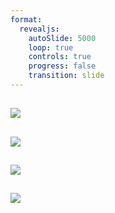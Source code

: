 ---
format:
  revealjs:
    autoSlide: 5000
    loop: true
    controls: true
    progress: false
    transition: slide
---


## 
![](../img/research/turbulence.png){fig-align="center"}

## 
![](../img/research/mle0.jpg){fig-align="center"}

## 
![](../img/research/mle1.jpg){fig-align="center"}

## 
![](../img/research/mle2.jpg){fig-align="center"}

